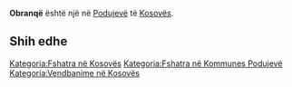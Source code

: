 {{Fshat në 
 | Emri                = Obranqë
 | EmriAlt                = 
 | NAME_SHORT_FORM=      
 | NAME_GENERIC=      
 | NAME_SORT_NAME_RO=      OBRANQE
 | FULL_NAME_RO = Obranqë
 | FULL_NAME_ND_RO=Obranqe
 | SORT_NAME_RG=OBRANQE
 | FULL_NAME_RG=Obranqë
 | FULL_NAME_ND_RG=Obranqe
 | SRP_NAME_SHORT_FORM=      
 | SRP_NAME_GENERIC=      
 | SRP_NAME_SORT_NAME_RO=      
 | SRP_FULL_NAME_RO = 
 | SRP_FULL_NAME_ND_RO=
 | SRP_SORT_NAME_RG=
 | SRP_FULL_NAME_RG=
 | SRP_FULL_NAME_ND_RG=
 | Emri (Rasa dhanore) = 
 | Figura              = 
 | Shteti              = Kosovo
 | Komuna              = Podujevë
 | Kodi postar         = 
 | Sipërfaqja          = 

 | Popullsia           = 

 | Regj. i popullsisë  = 
 | Dend. e popullsisë  = 
 | Faqja zyrtare       = 
 <!--- Koordinatat ----> 
 | Gjerësia            = 42.914964
 | Gjatësia            = 21.169757
 | Lartësia            = 
}}
'''Obranqë''' është një [[]] në [[Podujevë]] të [[Kosovës]].

<!-- == Gjeografia == -->
<!-- == Historia == -->
<!-- == Demografia == -->
== Shih edhe ==
{{Komuna Podujevë}}
{{Kosovo-Administrata-Cung}}

[[Kategoria:Fshatra në Kosovës]]
[[Kategoria:Fshatra në Kommunes Podujevë]]
[[Kategoria:Vendbanime në Kosovës]]